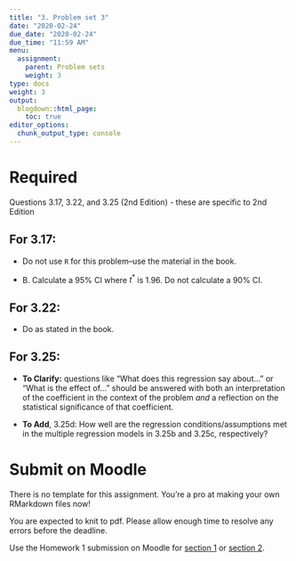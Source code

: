 ```yaml
---
title: "3. Problem set 3"
date: "2020-02-24"
due_date: "2020-02-24"
due_time: "11:59 AM"
menu:
  assignment:
    parent: Problem sets
    weight: 3
type: docs
weight: 3
output:
  blogdown::html_page:
    toc: true
editor_options: 
  chunk_output_type: console
---
```


# Required

Questions 3.17, 3.22, and 3.25 (2nd Edition) - these are specific to 2nd Edition

## For 3.17:

- Do not use `R` for this problem--use the material in the book.

- B. Calculate a 95% CI where $t^*$ is 1.96. Do not calculate a 90% CI.

## For 3.22:

- Do as stated in the book.

## For 3.25:

- __To Clarify:__ questions like "What does this regression say about..." or "What is the effect of..." should be answered with both an interpretation of the coefficient in the context of the problem *and* a reflection on the statistical significance of that coefficient.

- __To Add__, 3.25d: How well are the regression conditions/assumptions met in the multiple regression models in 3.25b and 3.25c, respectively?

# Submit on Moodle

There is no template for this assignment. You're a pro at making your own RMarkdown files now!

You are expected to knit to pdf. Please allow enough time to resolve any errors before the deadline. 

Use the Homework 1 submission on Moodle for [section 1](https://moodle.smith.edu/course/view.php?id=36873) or [section 2](https://moodle.smith.edu/course/view.php?id=36874). 

